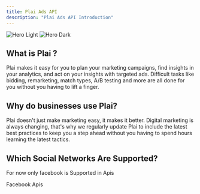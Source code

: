 ```yaml
---
title: Plai Ads API
description: "Plai Ads API Introduction"
---
```


<img
	className="block dark:hidden"
	src="/images/hero-light.png"
	alt="Hero Light"
/>
<img
	className="hidden dark:block"
	src="/images/hero-dark.png"
	alt="Hero Dark"
/>

## What is Plai ?

Plai makes it easy for you to plan your marketing campaigns, find insights in your analytics, and act on your insights with targeted ads. Difficult tasks like bidding, remarketing, match types, A/B testing and more are all done for you without you having to lift a finger.

## Why do businesses use Plai?

Plai doesn't just make marketing easy, it makes it better. Digital marketing is always changing, that's why we regularly update Plai to include the latest best practices to keep you a step ahead without you having to spend hours learning the latest tactics.

## Which Social Networks Are Supported?

For now only facebook is Supported in Apis

<CardGroup cols={1}>
	<Card title="Facebook" icon="facebook" href="#">
		Facebook Apis
	</Card>
</CardGroup>
